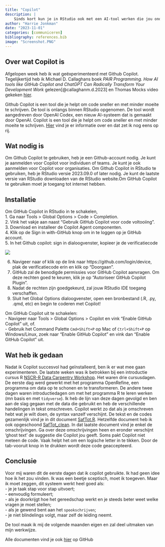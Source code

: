 ```yaml
---
title: "Copilot"
description: |
    Sinds kort kun je in RStudio ook met een AI-tool werken die jou ondersteunt bij het schrijven van codes. Deze tool heet *Copilot* en sinds kort is er een plugin voor RStudio. In deze blog laat ik zien hoe je deze plugin kunt installeren en hoe je ermee kunt werken. 
author: "Harrie Jonkman"
date: "2023-11-01"
categories: [communiceren]
bibliography: references.bib
image: "Screenshot.PNG"
---
```



## Over wat Copilot is
Afgelopen week heb ik wat geëxperimenteerd met Github Copilot. Tegelijkertijd heb ik Michael D. Callaghans boek *PAIR Programming. How AI tools like GitHub Copilot and ChatGPT Can Radically Transform Your Development Work* gelezen[@callaghanm.d.2023] en Thomas Mocks video gekeken [hier](https://www.youtube.com/watch?v=yVq-b5xHmac).

Github Copilot is een tool die je helpt om code sneller en met minder moeite te schrijven. De tool is onlangs binnen RStudio opgenomen. De tool wordt aangedreven door OpenAI Codex, een nieuw AI-systeem dat is gemaakt door OpenAI. Copilot is een tool die je helpt om code sneller en met minder moeite te schrijven. [Hier](https://docs.posit.co/ide/user/ide/guide/tools/copilot.html) vind je er informatie over en dat zet ik nog eens op rij.

## Wat nodig is
Om Github Copilot te gebruiken, heb je een Github-account nodig. Je kunt je aanmelden voor Copilot voor individuen of teams. Je kunt je ook aanmelden voor Copilot voor organisaties. Om Github Copilot in RStudio te gebruiken, heb je RStudio versie 2023.09.0 of later nodig. Je kunt de laatste versie van RStudio downloaden van de RStudio website.Om GitHub Copilot te gebruiken moet je toegang tot internet hebben.

## Installatie
Om GitHub Copilot in RStudio in te schakelen,\
1. Ga naar Tools \> Global Options \> Code \> Completion.\
2. Vink het vakje aan naast "Gebruik GitHub Copilot voor code voltooiing".\
3. Download en installeer de Copilot Agent componenten.\
4. Klik op de Sign in with-GitHub knop om in te loggen op je GitHub account.\
5. In het Github copilot: sign in dialoogvenster, kopieer je de verificatiecode

![](Screenshot1.png)

6.  Navigeer naar of klik op de link naar https://github.com/login/device, plak de verificatiecode erin en klik op "Doorgaan".\
7.  GitHub zal de benodigde permissies voor GitHub Copilot aanvragen. Om deze rechten goed te keuren, klik je op "Autoriseer GitHub Copilot Plugin".
8.  Nadat de rechten zijn goedgekeurd, zal jouw RStudio IDE toegang verschaffen.
9.  Sluit het Global Options dialoogvenster, open een bronbestand (.R, .py, .qmd, etc) en begin te coderen met Copilot!

Om GitHub Copilot uit te schakelen:\
- Navigeer naar Tools \> Global Options \> Copilot en vink "Enable GitHub Copilot" uit, of.\
- Gebruik het Command Palette `Cmd+Shift+P` op Mac of `Ctrl+Shift+P` op Windows/Linux, zoek naar "Enable GitHub Copilot" en vink dan "Enable GitHub Copilot" uit.

## Wat heb ik gedaan
Nadat ik Copilot succesvol had geïnstalleerd, ben ik er wat mee gaan experimenteren. De laatste weken was ik betrokken bij een introductie cursus R [NSCR-R Data Carpentry Workshop](https://asiermoneva.com/2023-10-12-nscr/). Het waren drie cursusdagen. De eerste dag werd gewerkt met het programma OpenRefine, een programma om data op te schonen en te transformeren. De andere twee dagen waren introductiedagen om met het programma R te leren werken (mn basis en met `tidyverse`). Ik heb de lijn van deze dagen gevolgd en ben aan de slag gegaan met de data die gebruikt en heb de verschillende handelingen in tekst omschreven. Copilot werkt zo dat als je omschreven hebt wat je wilt doen, de syntax vanzelf verschijnt. De tekst en de codes gezamenlijk vind je in dit document [SafTot.R](SafTot.R). Hetzelfde document heb ik ook opgeschoond [SafTot_clean](SafTot_clean.R). In dat laatste document vind je enkel de omschrijvingen. Ga over deze omschrijvingen heen en eronder verschijnt 'ghost text' de suggestie die Copilot jou geeft. Soms pakt Copilot niet meteen de code. Vaak helpt het om een logische letter in te tikken. Door de tab-vooruit knop in te drukken wordt deze code geaccepteerd.

## Conclusie

Voor mij waren dit de eerste dagen dat ik copilot gebruikte. Ik had geen idee hoe ik het zou vinden. Ik was een beetje sceptisch, moet ik toegeven. Maar ik moet zeggen, dit systeem werkt heel goed als:      
- je je taak stap voor stap uitvoert;     
- eenvoudig formuleert;    
- als je doorkrijgt hoe het gereedschap werkt en je steeds beter weet welke vragen je moet stellen;    
- als je gewend bent aan het `spookschrijven`;     
- je niet blindelings volgt, maar zelf de leiding neemt.   

De tool maak ik mij de volgende maanden eigen en zal deel uitmaken van mijn werkwijze. 

Alle documenten vind je ook [hier](https://github.com/Jonkman1/NSC-R_course) op GitHub

